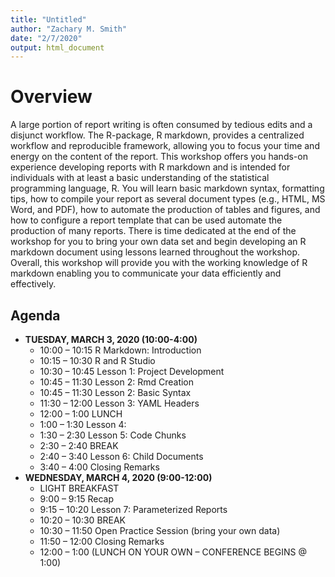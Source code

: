 ```yaml
---
title: "Untitled"
author: "Zachary M. Smith"
date: "2/7/2020"
output: html_document
---
```


# Overview

A large portion of report writing is often consumed by tedious edits and a disjunct workflow. The R-package, R markdown, provides a centralized workflow and reproducible framework, allowing you to focus your time and energy on the content of the report. This workshop offers you hands-on experience developing reports with R markdown and is intended for individuals with at least a basic understanding of the statistical programming language, R. You will learn basic markdown syntax, formatting tips, how to compile your report as several document types (e.g., HTML, MS Word, and PDF), how to automate the production of tables and figures, and how to configure a report template that can be used automate the production of many reports. There is time dedicated at the end of the workshop for you to bring your own data set and begin developing an R markdown document using lessons learned throughout the workshop. Overall, this workshop will provide you with the working knowledge of R markdown enabling you to communicate your data efficiently and effectively.


## Agenda 

- __TUESDAY, MARCH 3, 2020 (10:00-4:00)__
  * 10:00 – 10:15 R Markdown: Introduction
  * 10:15 – 10:30 R and R Studio
  * 10:30 – 10:45 Lesson 1: Project Development
  * 10:45 – 11:30 Lesson 2: Rmd Creation
  * 10:45 – 11:30 Lesson 2: Basic Syntax
  * 11:30 – 12:00 Lesson 3: YAML Headers
  * 12:00 – 1:00 LUNCH
  * 1:00 – 1:30 Lesson 4: 
  * 1:30 – 2:30 Lesson 5: Code Chunks
  * 2:30 – 2:40 BREAK
  * 2:40 – 3:40 Lesson 6: Child Documents
  * 3:40 – 4:00 Closing Remarks
- **WEDNESDAY, MARCH 4, 2020 (9:00-12:00)**
  * LIGHT BREAKFAST
  * 9:00 – 9:15 Recap
  * 9:15 – 10:20 Lesson 7: Parameterized Reports
  * 10:20 – 10:30 BREAK
  * 10:30 – 11:50 Open Practice Session (bring your own data)
  * 11:50 – 12:00 Closing Remarks
  * 12:00 – 1:00 (LUNCH ON YOUR OWN – CONFERENCE BEGINS @ 1:00)


